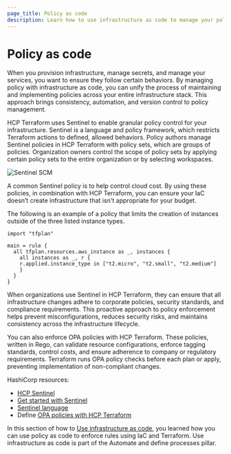 ```yaml
---
page_title: Policy as code
description: Learn how to use infrastructure as code to manage your policy as coden.
---
```


# Policy as code

When you provision infrastructure, manage secrets, and manage your services, you want to ensure they follow certain behaviors. By managing policy with infrastructure as code, you can unify the process of maintaining and implementing policies across your entire infrastructure stack. This approach brings consistency, automation, and version control to policy management.

HCP Terraform uses Sentinel to enable granular policy control for your infrastructure. Sentinel is a language and policy framework, which restricts Terraform actions to defined, allowed behaviors. Policy authors manage Sentinel policies in HCP Terraform with policy sets, which are groups of policies. Organization owners control the scope of policy sets by applying certain policy sets to the entire organization or by selecting workspaces.

<ImageConfig hideBorder>

![Sentinel SCM](/img/well-architected/sentinel-waf.png)

</ImageConfig>

A common Sentinel policy is to help control cloud cost. By using these policies, in combination with HCP Terraform, you can ensure your IaC doesn’t create infrastructure that isn't appropriate for your budget.

The following is an example of a policy that limits the creation of instances outside of the three listed instance types.

```hcl hideClipboard
import "tfplan"

main = rule {
  all tfplan.resources.aws_instance as _, instances {
	all instances as _, r {
  	r.applied.instance_type in ["t2.micro", "t2.small", "t2.medium"]
	}
  }
}
```

When organizations use Sentinel in HCP Terraform, they can ensure that all infrastructure changes adhere to corporate policies, security standards, and compliance requirements. This proactive approach to policy enforcement helps prevent misconfigurations, reduces security risks, and maintains consistency across the infrastructure lifecycle.

You can also enforce OPA policies with HCP Terraform. These policies, written in Rego, can validate resource configurations, enforce tagging standards, control costs, and ensure adherence to company or regulatory requirements. Terraform runs OPA policy checks before each plan or apply, preventing implementation of non-compliant changes.  

HashiCorp resources:
- [HCP Sentinel](https://www.hashicorp.com/sentinel)
- [Get started with Sentinel](/sentinel/intro/getting-started)
- [Sentinel language](/sentinel/docs/language)
- Define [OPA policies with HCP Terraform](/terraform/cloud-docs/policy-enforcement/opa)

In this section of how to [Use infrastructure as code](/well-architected-framework/automate-and-define-processes/use-infrastructure-as-code/overview), you learned how you can use policy as code to enforce rules using IaC and Terraform. Use infrastructure as code is part of the Automate and define processes pillar.